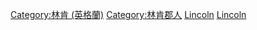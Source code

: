 [[Category:林肯_(英格蘭)|Category:林肯 (英格蘭)]]
[[Category:林肯郡人|Category:林肯郡人]]
[[Category:依英格蘭轄區劃分的人物|Lincoln]]
[[Category:英格蘭各城市出身人物|Lincoln]]